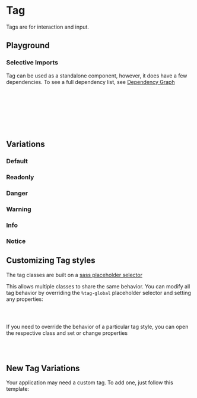 

<Meta of={TagStories} />

# Tag

Tags are for interaction and input.

## Playground

<Canvas of={TagStories.Default} />
<Controls of={TagStories.Default} />

### Selective Imports

Tag can be used as a standalone component, however, it does have a few dependencies. To see a full dependency list, see [Dependency Graph](?path=/docs/overview-selective-imports--docs#dependencies)

```css
// Depends on
@import '@rolemodel/optics/dist/scss/core/tokens';
@import '@rolemodel/optics/dist/scss/core/base';
@import '@rolemodel/optics/dist/scss/components/icon';

// Component
@import '@rolemodel/optics/dist/scss/components/tag';
```

## Variations

### Default

<Canvas of={TagStories.Default} />

### Readonly

<Canvas of={TagStories.Readonly} />

### Danger

<Canvas of={TagStories.Danger} />

### Warning

<Canvas of={TagStories.Warning} />

### Info

<Canvas of={TagStories.Info} />

### Notice



## Customizing Tag styles

<div
  dangerouslySetInnerHTML={{
    __html: createAlert({
      title: 'Important!',
      description: 'These patterns represent how to customize the style of the tag for your project.',
    }).outerHTML,
  }}
></div>

The tag classes are built on a [sass placeholder selector](https://sass-lang.com/documentation/style-rules/placeholder-selectors)

This allows multiple classes to share the same behavior. You can modify all tag behavior by overriding the `%tag-global` placeholder selector and setting any properties:

```css
%tag-global {
}
```

If you need to override the behavior of a particular tag style, you can open the respective class and set or change properties

```css
.tag-danger {
}
```

## New Tag Variations

<div
  dangerouslySetInnerHTML={{
    __html: createAlert({
      title: 'Important!',
      description: 'These patterns represent how to create new variations of the Tag for your project.',
    }).outerHTML,
  }}
></div>

Your application may need a custom tag. To add one, just follow this template:

```css
.tag-{name} {
  @extend %tag-global;
}
```

